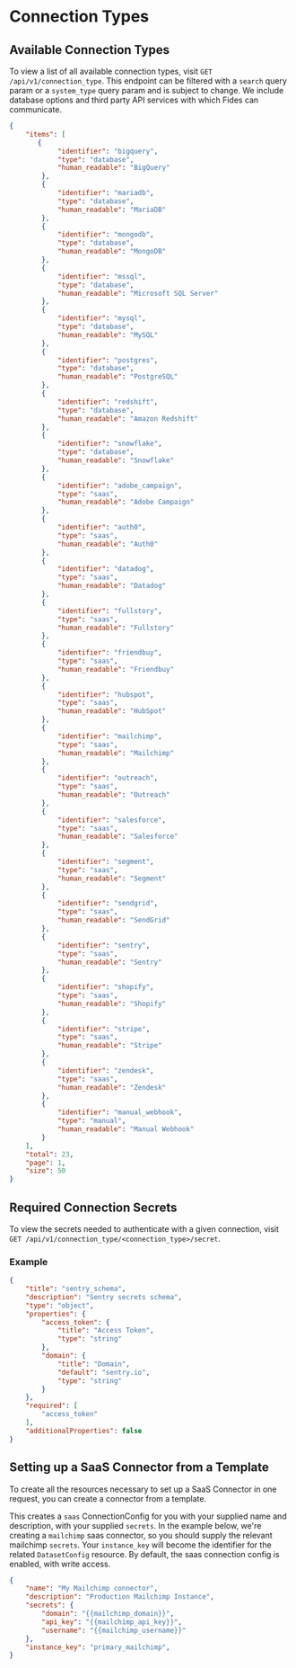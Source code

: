 # Connection Types


## Available Connection Types

To view a list of all available connection types, visit `GET /api/v1/connection_type`.
This endpoint can be filtered with a `search` query param or a `system_type` query param 
and is subject to change.  We include database options and third party API services with 
which Fides can communicate.

```json title="<code>GET /api/v1/connection_type</code>"
{
    "items": [
       {
            "identifier": "bigquery",
            "type": "database",
            "human_readable": "BigQuery"
        },
        {
            "identifier": "mariadb",
            "type": "database",
            "human_readable": "MariaDB"
        },
        {
            "identifier": "mongodb",
            "type": "database",
            "human_readable": "MongoDB"
        },
        {
            "identifier": "mssql",
            "type": "database",
            "human_readable": "Microsoft SQL Server"
        },
        {
            "identifier": "mysql",
            "type": "database",
            "human_readable": "MySQL"
        },
        {
            "identifier": "postgres",
            "type": "database",
            "human_readable": "PostgreSQL"
        },
        {
            "identifier": "redshift",
            "type": "database",
            "human_readable": "Amazon Redshift"
        },
        {
            "identifier": "snowflake",
            "type": "database",
            "human_readable": "Snowflake"
        },
        {
            "identifier": "adobe_campaign",
            "type": "saas",
            "human_readable": "Adobe Campaign"
        },
        {
            "identifier": "auth0",
            "type": "saas",
            "human_readable": "Auth0"
        },
        {
            "identifier": "datadog",
            "type": "saas",
            "human_readable": "Datadog"
        },
        {
            "identifier": "fullstory",
            "type": "saas",
            "human_readable": "Fullstory"
        },
        {
            "identifier": "friendbuy",
            "type": "saas",
            "human_readable": "Friendbuy"
        },
        {
            "identifier": "hubspot",
            "type": "saas",
            "human_readable": "HubSpot"
        },
        {
            "identifier": "mailchimp",
            "type": "saas",
            "human_readable": "Mailchimp"
        },
        {
            "identifier": "outreach",
            "type": "saas",
            "human_readable": "Outreach"
        },
        {
            "identifier": "salesforce",
            "type": "saas",
            "human_readable": "Salesforce"
        },
        {
            "identifier": "segment",
            "type": "saas",
            "human_readable": "Segment"
        },
        {
            "identifier": "sendgrid",
            "type": "saas",
            "human_readable": "SendGrid"
        },
        {
            "identifier": "sentry",
            "type": "saas",
            "human_readable": "Sentry"
        },
        {
            "identifier": "shopify",
            "type": "saas",
            "human_readable": "Shopify"
        },
        {
            "identifier": "stripe",
            "type": "saas",
            "human_readable": "Stripe"
        },
        {
            "identifier": "zendesk",
            "type": "saas",
            "human_readable": "Zendesk"
        },
        {
            "identifier": "manual_webhook",
            "type": "manual",
            "human_readable": "Manual Webhook"
        }
    ],
    "total": 23,
    "page": 1,
    "size": 50
}
```

## Required Connection Secrets

To view the secrets needed to authenticate with a given connection, visit `GET /api/v1/connection_type/<connection_type>/secret`.

### Example
```json title="<code>GET /api/v1/connection_type/sentry/secret</code>"
{
    "title": "sentry_schema",
    "description": "Sentry secrets schema",
    "type": "object",
    "properties": {
        "access_token": {
            "title": "Access Token",
            "type": "string"
        },
        "domain": {
            "title": "Domain",
            "default": "sentry.io",
            "type": "string"
        }
    },
    "required": [
        "access_token"
    ],
    "additionalProperties": false
}
```

## Setting up a SaaS Connector from a Template

To create all the resources necessary to set up a SaaS Connector in one request, you can create a connector from 
a template.

This creates a `saas` ConnectionConfig for you with your supplied name and description, with your supplied `secrets`.
In the example below, we're creating a `mailchimp` saas connector, so you should supply the relevant mailchimp `secrets`.
Your `instance_key` will become the identifier for the related `DatasetConfig` resource.  By default, the saas connection config
is enabled, with write access.


```json title="<code>POST /connection/instantiate/mailchimp</code>"
{
    "name": "My Mailchimp connector",
    "description": "Production Mailchimp Instance",
    "secrets": {
        "domain": "{{mailchimp_domain}}",
        "api_key": "{{mailchimp_api_key}}",
        "username": "{{mailchimp_username}}"
    },
    "instance_key": "primary_mailchimp",
}
```

